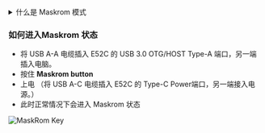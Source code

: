 <details>
  <summary>什么是 Maskrom 模式</summary>

Maskrom模式，也称为Loader模式，是一种特殊的启动模式，一般用于恢复或维修有问题的设备。这种模式允许用户直接与设备的硬件进行交互，而不需要经过操作系统。在Maskrom模式下，用户可以通过电脑或其他设备与设备进行通信，并执行一系列命令来解决设备的问题。

    # MacOS 端:

    执行 lsusb 后的结果
    Output:Bus 000 Device 004: ID 2207:350b Fuzhou Rockchip Electronics Co., Ltd. Composite Device

    # Linux 端:

    执行 lsusb 后的结果
    Output:Bus 001 Device 030: ID 2207:350b Fuzhou Rockchip Electronics Company

    # Windows 端:

    打开 RKDevTool，就会看到设备处于 Found One MASKROM Device（找到一个 MASKROM 设备）状态。

</details>

### 如何进入Maskrom 状态

- 将 USB A-A 电缆插入 E52C 的 USB 3.0 OTG/HOST Type-A 端口，另一端插入电脑。
- 按住 **Maskrom button**
- 上电 （将 USB A-C 电缆插入 E52C 的 Type-C Power端口，另一端接入电源。）
- 此时正常情况下会进入 Maskrom 状态

![MaskRom Key](/img/e/e52c/radxa-e52c-hardware-overview.webp)
